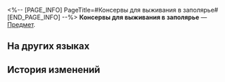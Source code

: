 <%-- [PAGE_INFO]
PageTitle=#Консервы для выживания в заполярье#
[END_PAGE_INFO] --%>
{{Предмет Инфобокс
|id          = 294004
|Изображение = Предмет Консервы для выживания в заполярье.png
|Тип         = 
|Инвентарь   = 
|Редкость    = 4
|Эффект      = 
|Описание    = Еда в этих консервах не самая вкусная, зато долго хранится и может спасти вам жизнь в решающий момент.
}}
{{Описание|''«Эта рыба, должно быть, старше тебя».''}}
'''Консервы для выживания в заполярье''' — [[Предмет]].

==На других языках==
{{На других языках
|en   = Polar Survival Canned Food
|zhs  = 极地求生罐头
|zht  = 極地求生罐頭
|ja   = 極地サバイバル缶詰
|ko   = 극지 생존 통조림
|es   = Lata de supervivencia
|fr   = Conserve de survie en milieu polaire
|ru   = Консервы для выживания в заполярье
|th   = กระป๋องยังชีพขั้วโลก
|vi   = Đồ Hộp Sinh Tồn Địa Cực
|de   = Polar-Überlebenskonserve
|id   = Makanan Kaleng Kelangsungan Hidup Kutub
|pt   = Comida Enlatada de Sobrevivência Polar
}}

==История изменений==
{{История изменений|3.5}}